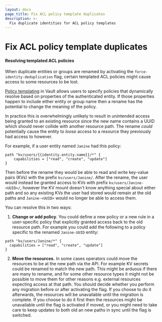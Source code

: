 ```yaml
---
layout: docs
page_title: Fix ACL policy template duplicates
description: >-
  Fix duplicate identities for ACL policy templates
---
```


# Fix ACL policy template duplicates

#### Resolving templated ACL policies

When duplicate entities or groups are renamed by activating the
`force-identity-deduplication` flag, certain templated ACL policies might cause
access to some resources to be lost.

[Policy templating](/vault/docs/concepts/policies#templated-policies) in Vault
allows users to specify policies that dynamically resolve based on properties of
the authenticated entity. If those properties happen to include either entity or
group name then a rename has the potential to change the meaning of the policy.

In practice this is overwhelmingly unlikely to result in unintended access being
granted to an existing resource since the new name contains a UUID which should
never collide with another resource path. The rename _could_ potentially cause
the entity to _loose_ access to a resource they previously had access to
however.

For example, if a user entity named `Janine` had this policy:

```hcl
path "kv/users/{{identity.entity.name}}/*" {
    capabilities = ["read", "create", "update"]
}
```

Then before the rename they would be able to read and write key-value pairs
(KVs) with the prefix `kv/users/Janine/`. After the rename, the user would
 instead be granted access to KVs with prefix `kv/users/Janine-<UUID>/`, however
the KV mount doesn't know anything special about either path and so any existing
KVs the user had stored would remain at the old paths and `Janine-<UUID>` would
no longer be able to access them.

You can resolve this in two ways:
 1. **Change or add policy**. You could define a new policy or a new rule in a
user-specific policy that explicitly granted access back to the old resource
path. For example you could add the following to a policy specific to the
renamed `Janine-UUID` entity:
  ```hcl
  path "kv/users/Janine/*" {
    capabilities = ["read", "create", "update"]
  }
  ```
 2. **Move the resources.** In some cases operators could move the resources to
be at the new path via the API. For example KV secrets could be renamed to match
the new path. This might be arduous if there are many to rename, and for some
other resource types it might not be possible to move them for other reasons
e.g. external resources expecting access at that path. You should decide whether
you perform any migration before or after activating the flag. If you choose to
do it afterwards, the resources will be unavailable until the migration is
complete. If you choose to do it first then the resources might be unavailable
until the flag is activated if moved, or you might need to take care to keep
updates to both old an new paths in sync until the flag is switched.

